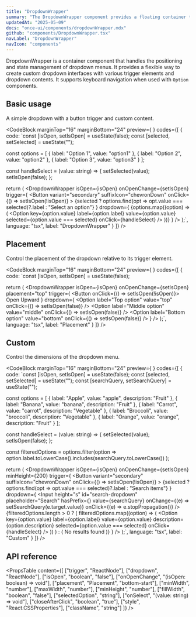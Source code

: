 ```yaml
---
title: "DropdownWrapper"
summary: "The DropdownWrapper component provides a floating container that appears when triggered, allowing for custom dropdown menus and selectors."
updatedAt: "2025-05-09"
docs: "once-ui/components/dropdownWrapper.mdx"
github: "components/DropdownWrapper.tsx"
navLabel: "DropdownWrapper"
navIcon: "components"
---
```


DropdownWrapper is a container component that handles the positioning and state management of dropdown menus. It provides a flexible way to create custom dropdown interfaces with various trigger elements and dropdown contents. It supports keyboard navigation when used with `Option` components.

## Basic usage

A simple dropdown with a button trigger and custom content.

<CodeBlock
  marginTop="16"
  marginBottom="24"
  preview={
    <Row fillWidth height={10} horizontal="center" vertical="start">
      <BasicDropdown />
    </Row>
  }
  codes={[
    {
      code:
`const [isOpen, setIsOpen] = useState(false);
const [selected, setSelected] = useState("");

const options = [
    { label: "Option 1", value: "option1" },
    { label: "Option 2", value: "option2" },
    { label: "Option 3", value: "option3" }
];

const handleSelect = (value: string) => {
    setSelected(value);
    setIsOpen(false);
};

return (
    <DropdownWrapper
      isOpen={isOpen}
      onOpenChange={setIsOpen}
      trigger={
        <Button 
          variant="secondary" 
          suffixIcon="chevronDown"
          onClick={() => setIsOpen(!isOpen)}
        >
          {selected ? options.find(opt => opt.value === selected)?.label : "Select an option"}
        </Button>
      }
      dropdown={
        <Column minWidth={10} padding="4" gap="2">
          {options.map((option) => (
            <Option
              key={option.value}
              label={option.label}
              value={option.value}
              selected={option.value === selected}
              onClick={handleSelect}
            />
          ))}
        </Column>
      }
    />
);`,
      language: "tsx",
      label: "DropdownWrapper"
    }
  ]}
/>

## Placement

Control the placement of the dropdown relative to its trigger element.

<CodeBlock
  marginTop="16"
  marginBottom="24"
  preview={
    <Row fillWidth height={10} horizontal="center" vertical="start">
      <CustomPositionDropdown />
    </Row>
  }
  codes={[
    {
      code:
`const [isOpen, setIsOpen] = useState(false);

return (
  <Row horizontal="center">
    <DropdownWrapper
      isOpen={isOpen}
      onOpenChange={setIsOpen}
      placement="top"
      trigger={
        <Button onClick={() => setIsOpen(!isOpen)}>
          Open Upward
        </Button>
      }
      dropdown={
        <Column fillWidth padding="4" gap="2">
          <Option
            label="Top option"
            value="top"
            onClick={() => setIsOpen(false)}
          />
          <Option
            label="Middle option"
            value="middle"
            onClick={() => setIsOpen(false)}
          />
          <Option
            label="Bottom option"
            value="bottom"
            onClick={() => setIsOpen(false)}
          />
        </Column>
      }
    />
  </Row>
);`,
      language: "tsx",
      label: "Placement"
    }
  ]}
/>

## Custom

Control the dimensions of the dropdown menu.

<CodeBlock
  marginTop="16"
  marginBottom="24"
  preview={
    <Row fillWidth height={10} horizontal="center" vertical="start">
      <SearchableDropdown />
    </Row>
  }
  codes={[
    {
      code:
`const [isOpen, setIsOpen] = useState(false);
const [selected, setSelected] = useState("");
const [searchQuery, setSearchQuery] = useState("");

const options = [
    { label: "Apple", value: "apple", description: "Fruit" },
    { label: "Banana", value: "banana", description: "Fruit" },
    { label: "Carrot", value: "carrot", description: "Vegetable" },
    { label: "Broccoli", value: "broccoli", description: "Vegetable" },
    { label: "Orange", value: "orange", description: "Fruit" }
];

const handleSelect = (value: string) => {
    setSelected(value);
    setIsOpen(false);
};

const filteredOptions = options.filter(option => 
    option.label.toLowerCase().includes(searchQuery.toLowerCase())
);

return (
    <DropdownWrapper
      isOpen={isOpen}
      onOpenChange={setIsOpen}
      minHeight={200}
      trigger={
        <Button 
          variant="secondary" 
          suffixIcon="chevronDown"
          onClick={() => setIsOpen(!isOpen)}
        >
          {selected ? options.find(opt => opt.value === selected)?.label : "Search items"}
        </Button>
      }
      dropdown={
        <Column fillWidth minWidth={12}>
          <Column padding="4" fillWidth position="sticky" top="0" background="surface" zIndex={1}>
            <Input
              height="s"
              id="search-dropdown"
              placeholder="Search"
              hasPrefix={<Icon name="search" size="xs" />}
              value={searchQuery}
              onChange={(e) => setSearchQuery(e.target.value)}
              onClick={(e) => e.stopPropagation()}
            />
          </Column>
          <Column fillWidth gap="2" padding="4">
            {filteredOptions.length > 0 ? (
              filteredOptions.map((option) => (
                <Option
                  key={option.value}
                  label={option.label}
                  value={option.value}
                  description={option.description}
                  selected={option.value === selected}
                  onClick={handleSelect}
                />
              ))
            ) : (
              <Flex fillWidth center paddingX="16" paddingY="32">
                <Text>No results found</Text>
              </Flex>
            )}
          </Column>
        </Column>
      }
    />
);`,
      language: "tsx",
      label: "Custom"
    }
  ]}
/>

## API reference

<PropsTable
  content={[
    ["trigger", "ReactNode"],
    ["dropdown", "ReactNode"],
    ["isOpen", "boolean", "false"],
    ["onOpenChange", "(isOpen: boolean) => void"],
    ["placement", "Placement", "bottom-start"],
    ["minWidth", "number"],
    ["maxWidth", "number"],
    ["minHeight", "number"],
    ["fillWidth", "boolean", "false"],
    ["selectedOption", "string"],
    ["onSelect", "(value: string) => void"],
    ["closeAfterClick", "boolean", "true"],
    ["style", "React.CSSProperties"],
    ["className", "string"]
  ]}
/>